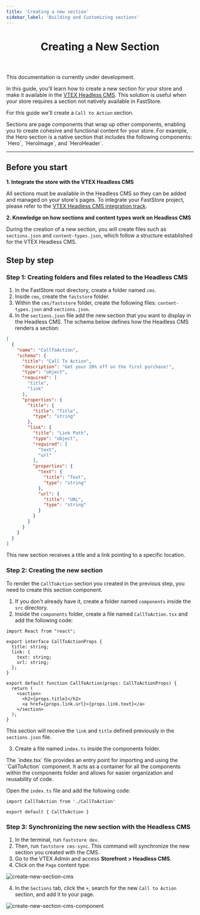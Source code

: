 ```yaml
---
title: 'Creating a new section'
sidebar_label: 'Building and Customizing sections'
---
```



<header>

# Creating a New Section

</header>

<Callout type="warning" emoji="⚠️">
  This documentation is currently under development.
</Callout>

In this guide, you'll learn how to create a new section for your store and make it available in the [VTEX Headless CMS](/docs/headless-cms-overview). This solution is useful when your store requires a section not natively available in FastStore.

For this guide we'll create a `Call to Action` section.

<Callout type="info" emoji="ℹ️">
  Sections are page components that wrap up other components, enabling you to create cohesive and functional content for your store. For example, the Hero section is a native section that includes the
  following components: `Hero`, `HeroImage`, and `HeroHeader`.
</Callout>

---

## Before you start

**1. Integrate the store with the VTEX Headless CMS**

All sections must be available in the Headless CMS so they can be added and managed on your store's pages. To integrate your FastStore project, please refer to the [VTEX Headless CMS integration track](/docs/headless-cms-integration/1-configuring-the-vtex-account).

**2. Knowledge on how sections and content types work on Headless CMS**

During the creation of a new section, you will create files such as `sections.json` and `content-types.json`, which follow a structure established for the VTEX Headless CMS.

## Step by step

### Step 1: Creating folders and files related to the Headless CMS

1. In the FastStore root directory, create a folder named `cms`.
2. Inside `cms`, create the `faststore` folder.
3. Within the `cms/faststore` folder, create the following files: `content-types.json` and `sections.json`.
4. In the `sections.json` file add the new section that you want to display in the Headless CMS. The schema below defines how the Headless CMS renders a section:

```json filename="sections.json" copy
[
  {
    "name": "CallToAction",
    "schema": {
      "title": "Call To Action",
      "description": "Get your 20% off on the first purchase!",
      "type": "object",
      "required": [
        "title",
        "link"
      ],
      "properties": {
        "title": {
          "title": "Title",
          "type": "string"
        },
        "link": {
          "title": "Link Path",
          "type": "object",
          "required": [
            "text",
            "url"
          ],
          "properties": {
            "text": {
              "title": "Text",
              "type": "string"
            },
            "url": {
              "title": "URL",
              "type": "string"
            }
          }
        }
      }
    }
  }
]
```

<Callout type="info" emoji="ℹ️">
  This new section receives a title and a link pointing to a specific location.
</Callout>

### Step 2: Creating the new section

To render the `CallToAction` section you created in the previous step, you need to create this section component.

1. If you don't already have it, create a folder named `components` inside the `src` directory.
2. Inside the `components` folder, create a file named `CallToAction.tsx` and add the following code:

```tsx filename="src/components/CallToAction.tsx" copy
import React from "react";

export interface CallToActionProps {
  title: string;
  link: {
    text: string;
    url: string;
  };
}

export default function CallToAction(props: CallToActionProps) {
  return (
    <section>
      <h2>{props.title}</h2>
      <a href={props.link.url}>{props.link.text}</a>
    </section>
  );
}
```

This section will receive the `link` and `title` defined previously in the `sections.json` file.

3. Create a file named `index.ts` inside the components folder.

<Callout type="info" emoji=" ℹ️ ">
  The `index.tsx` file provides an entry point for importing and using the
  `CallToAction` component. It acts as a container for all the components within
  the components folder and allows for easier organization and reusability of
  code.
</Callout>

Open the `index.ts` file and add the following code:

```tsx filename="src/components/index.ts" copy
import CallToAction from './CallToAction'

export default { CallToAction }
```

### Step 3: Synchronizing the new section with the Headless CMS

1. In the terminal, run `faststore dev`.
2. Then, run `faststore cms-sync`. This command will synchronize the new section you created with the CMS.
2. Go to the VTEX Admin and access **Storefront > Headless CMS**.
3. Click on the `Page` content type.

![create-new-section-cms](https://vtexhelp.vtexassets.com/assets/docs/src/create-new-section-cms___51aed56fb1be8d73c2fee14e54151c3d.png)

4. In the `Sections` tab, click the `+`, search for the new `Call to Action` section, and add it to your page.

![create-new-section-cms-component](https://vtexhelp.vtexassets.com/assets/docs/src/create-new-section-cms-component___994587c4fa77d99a04fda72524266d4d.gif)

